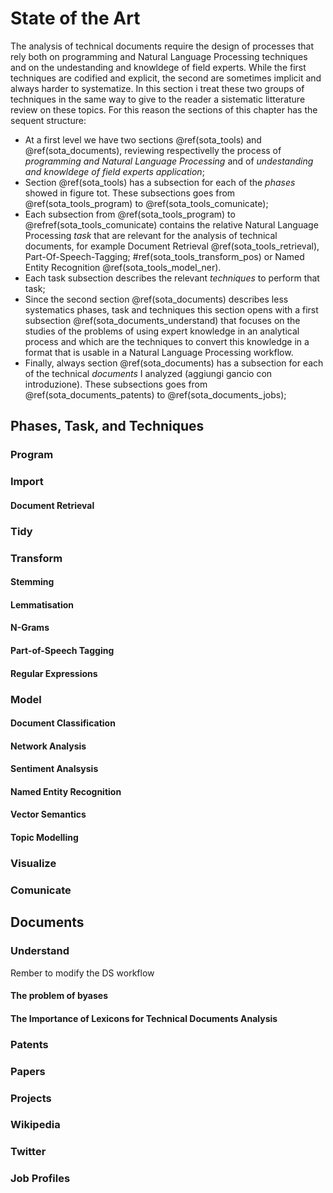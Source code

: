 # State of the Art{#sota}

The analysis of technical documents require the design of processes that rely both on programming and Natural Language Processing techniques and on the undestanding and knowldege of field experts. While the first techniques are codified and explicit, the second are sometimes implicit and always harder to systematize. In this section i treat these two groups of techniques in the same way to give to the reader a sistematic litterature review on these topics. For this reason the sections of this chapter has the sequent structure: 

- At a first level we have two sections \@ref(sota_tools) and \@ref(sota_documents), reviewing respectivelly the process of _programming and Natural Language Processing_ and of _undestanding and knowldege of field  experts application_;
- Section \@ref(sota_tools) has a subsection for each of the _phases_ showed in figure tot. These subsections goes from \@ref(sota_tools_program) to \@ref(sota_tools_comunicate);
- Each subsection from \@ref(sota_tools_program) to \@refref(sota_tools_comunicate) contains the relative Natural Language Processing _task_ that are relevant for the analysis of technical documents, for example Document Retrieval \@ref(sota_tools_retrieval), Part-Of-Speech-Tagging; \#ref(sota_tools_transform_pos) or Named Entity Recognition \@ref(sota_tools_model_ner).
- Each task subsection describes the relevant _techniques_ to perform that task;
- Since the second section \@ref(sota_documents) describes less systematics phases, task and techniques this section opens with a first subsection \@ref(sota_documents_understand) that focuses on the studies of the problems of using expert knowledge in an analytical process and which are the techniques to convert this knowledge in a format that is usable in a Natural Language Processing workflow. 
- Finally, always section \@ref(sota_documents) has a subsection for each of the technical _documents_ I analyzed (aggiungi gancio con introduzione).  These subsections goes from \@ref(sota_documents_patents) to \@ref(sota_documents_jobs);

## Phases, Task, and Techniques {#sota_tools}

### Program {#sota_tools_program}

### Import {#sota_tools_import}

#### Document Retrieval {#sota_tools_import_retrieval}

### Tidy {#sota_tools_tidy}

### Transform {#sota_tools_transform}

#### Stemming {#sota_tools_transform_stemming}
#### Lemmatisation {#sota_tools_transform_lemmatisation}
#### N-Grams {#sota_tools_transform_ngrams}
#### Part-of-Speech Tagging {#sota_tools_transform_pos}
#### Regular Expressions {#sota_tools_transform_regex}

### Model {#sota_tools_model}

#### Document Classification {#sota_tools_model_doc_class}
#### Network Analysis {#sota_tools_model_net_anal}
#### Sentiment Analsysis {#sota_tools_model_sent_anal}
#### Named Entity Recognition {#sota_tools_model_ner}
#### Vector Semantics {#sota_tools_model_vec}
#### Topic Modelling {#sota_tools_model_topic_model}

### Visualize {#sota_tools_visualize}

### Comunicate {#sota_tools_comunicate}





## Documents {#sota_documents}

### Understand {#sota_documents_understand}

Rember to modify the DS workflow

#### The problem of byases {#sota_documents_understand_byas}

#### The Importance of Lexicons for Technical Documents Analysis  {#sota_documents_understand_lexicons}

### Patents {#sota_documents_patents}

### Papers {#sota_documents_papers}

### Projects {#sota_documents_projects}

### Wikipedia {#sota_documents_wiki}

### Twitter {#sota_documents_twitter}

### Job Profiles {#sota_documents_jobs}